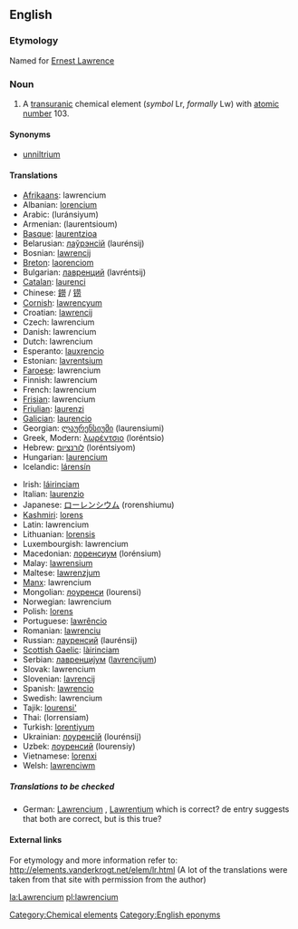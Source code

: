 {{See|Lawrencium}}
==English==
{{elements|Lr|nobelium|No|rutherfordium|Rf}}
===Etymology===
Named for [[w:Ernest Lawrence|Ernest Lawrence]]

=== Noun ===
{{en-noun-unc}}
{{wikipedia}}

#A [[transuranic]] chemical element (''symbol'' Lr, ''formally'' Lw) with [[atomic number]] 103.

====Synonyms====
*[[unniltrium]]

==== Translations ====
{{top}}
*[[Afrikaans]]: lawrencium
*Albanian: [[lorencium]]
*Arabic: {{ARchar|[[لورنسيوم]]}} (luránsiyum) {{m}}
*Armenian: (laurentsioum)
*[[Basque]]: [[laurentzioa]]
*Belarusian: [[лаўрэнсiй]] (laurénsij) {{m}}
*Bosnian: [[lawrencij]]
*[[Breton]]: [[laorenciom]]
*Bulgarian: [[лавренций]] (lavréntsij) {{m}}
*[[Catalan]]: [[laurenci]]
*Chinese: [[鐒]] / [[铹]]
*[[Cornish]]: [[lawrencyum]]
*Croatian: [[lawrencij]]
*Czech: lawrencium
*Danish: lawrencium
*Dutch: lawrencium {{n}}
*Esperanto: [[lauxrencio]]
*Estonian: [[lavrentsium]]
*[[Faroese]]: lawrencium
*Finnish: lawrencium
*French: lawrencium {{m}}
*[[Frisian]]: lawrencium
*[[Friulian]]: [[laurenzi]]
*[[Galician]]: [[laurencio]]
*Georgian: [[ლაურენსიუმი]] (laurensiumi)
*Greek, Modern: [[λωρέντσιο]] (loréntsio) {{n}}
*Hebrew: [[לורנציום]] (loréntsiyom)
*Hungarian: [[laurencium]]
*Icelandic: [[lárensín]]
{{mid}}
*Irish: [[láirinciam]]
*Italian: [[laurenzio]] {{m}}
*Japanese: [[ローレンシウム]] (rorenshiumu)
*[[Kashmiri]]: [[lorens]]
*Latin: lawrencium
*Lithuanian: [[lorensis]]
*Luxembourgish: lawrencium
*Macedonian: [[лоренсиум]] (lorénsium) {{m}}
*Malay: [[lawrensium]]
*Maltese: [[lawrenzjum]]
*[[Manx]]: lawrencium
*Mongolian: [[лоуренси]] (lourensi)
*Norwegian: lawrencium
*Polish: [[lorens]] {{m}}
*Portuguese: [[lawrêncio]] {{m}}
*Romanian: [[lawrenciu]] {{n}}
*Russian: [[лауренсий]] (laurénsij) {{m}}
*[[Scottish Gaelic]]: [[làirinciam]]
*Serbian: [[лавренциjум]] ([[lavrencijum]]) {{m}}
*Slovak: lawrencium
*Slovenian: [[lavrencij]]
*Spanish: [[lawrencio]] {{m}}
*Swedish: lawrencium
*Tajik: [[lourensi']]
*Thai: {{THchar|[[ลอร์เรนเซียม]]}} (lorrensiam)
*Turkish: [[lorentiyum]]
*Ukrainian: [[лоуренсiй]] (lourénsij) {{m}}
*Uzbek: [[лоуренсий]] (lourensiy)
*Vietnamese: [[lorenxi]]
*Welsh: [[lawrenciwm]]
{{bottom}}

=====Translations to be checked=====
<!--Remove this section once all of the translations below have been moved into the tables above.-->
{{checktrans}}

*German: [[Lawrencium]] {{n}}, [[Lawrentium]] {{n}} which is correct?  de entry suggests that both are correct, but is this true?

====External links====
For etymology and more information refer to:
http://elements.vanderkrogt.net/elem/lr.html
(A lot of the translations were taken from that site with permission from the author)

[[Category:Chemical elements]]
[[Category:English eponyms]]<!--SOED-->

[[la:Lawrencium]]
[[pl:lawrencium]]